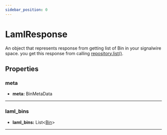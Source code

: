 ```yaml
---
sidebar_position: 0
---
```


# LamlResponse

An object that represents response from getting list of Bin in your signalwire space. you get this response from calling [repository.list()](java/reference/xml/LamlRepository.mdx#list).

## Properties

### meta

- **meta:** BinMetaData

---

### laml_bins

- **laml_bins:** List\<[Bin](java/reference/xml/classes/Bin.mdx)>

---